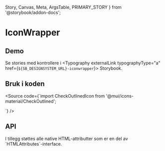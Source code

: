   Story,
  Canvas,
  Meta,
  ArgsTable,
  PRIMARY_STORY
} from '@storybook/addon-docs';

<Meta title="Design system/IconWrapper/API" component={IconWrapper} />

# IconWrapper

<ComponentLinkRow
  docsHref="https://design.domstol.no/987b33f71/p/45ee25-iconwrapper"
  githubHref="https://github.com/domstolene/designsystem/tree/master/components/src/components/IconWrapper"
/>

## Demo

<Canvas>
  <Story id="design-system-iconwrapper--default" />
</Canvas>

Se stories med kontrollere i <Typography externalLink typographyType="a" href={`${SB_DESIGNSYSTEM_URL}-iconwrapper`}> Storybook</Typography>.

## Bruk i koden

<Source code={`import CheckOutlinedIcon from '@mui/icons-material/CheckOutlined';

<IconWrapper Icon={CheckOutlinedIcon} />
`} />

## API

<ArgsTable story={PRIMARY_STORY} />
I tillegg støttes alle native HTML-attributter som er en del av `HTMLAttributes<HTMLSVGElement>`-interface.
